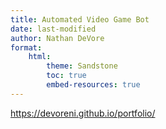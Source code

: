 ```yaml
---
title: Automated Video Game Bot
date: last-modified
author: Nathan DeVore
format:
    html:
        theme: Sandstone
        toc: true
        embed-resources: true
---
```


<https://devoreni.github.io/portfolio/>